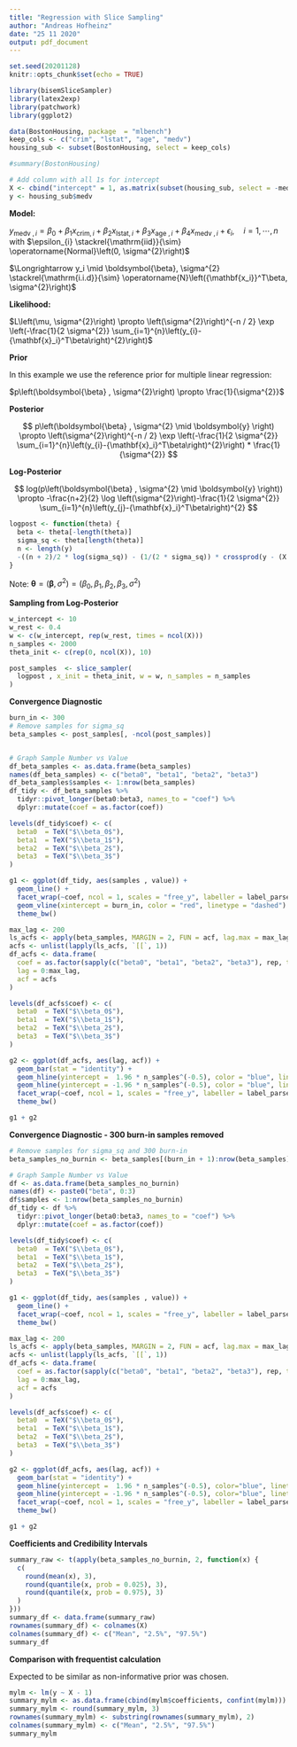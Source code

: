 ```yaml
---
title: "Regression with Slice Sampling"
author: "Andreas Hofheinz"
date: "25 11 2020"
output: pdf_document
---
```


```r
set.seed(20201128)
knitr::opts_chunk$set(echo = TRUE)
```

```r
library(bisemSliceSampler)
library(latex2exp)
library(patchwork)
library(ggplot2)
```

```r
data(BostonHousing, package  = "mlbench")
keep_cols <- c("crim", "lstat", "age", "medv")
housing_sub <- subset(BostonHousing, select = keep_cols)
```

```r
#summary(BostonHousing)
```


```r
# Add column with all 1s for intercept
X <- cbind("intercept" = 1, as.matrix(subset(housing_sub, select = -medv)))
y <- housing_sub$medv
```

**Model:**

$y_{\text {medv }, i}=\beta_{0}+\beta_{1} x_{\mathrm{crim}, i}+\beta_{2} x_{\mathrm{lstat}, i}+\beta_{3} x_{\text {age }, i}+\beta_{4} x_{\text {medv }, i}+\epsilon_{i}, \quad i=1, \cdots, n$ \
with $\epsilon_{i} \stackrel{\mathrm{iid}}{\sim} \operatorname{Normal}\left(0, \sigma^{2}\right)$


$\Longrightarrow y_i \mid \boldsymbol{\beta}, \sigma^{2} \stackrel{\mathrm{i.i.d}}{\sim} \operatorname{N}\left({\mathbf{x_i}}^T\beta, \sigma^{2}\right)$

\bigskip


**Likelihood:**

$L\left(\mu, \sigma^{2}\right) \propto \left(\sigma^{2}\right)^{-n / 2} \exp \left(-\frac{1}{2 \sigma^{2}} \sum_{i=1}^{n}\left(y_{i}-{\mathbf{x}_i}^T\beta\right)^{2}\right)$

\bigskip



**Prior**

In this example we use the reference prior for multiple linear regression:

$p\left(\boldsymbol{\beta} , \sigma^{2}\right) \propto \frac{1}{\sigma^{2}}$


\bigskip

**Posterior**

$$
p\left(\boldsymbol{\beta} , \sigma^{2} \mid \boldsymbol{y} \right)
\propto \left(\sigma^{2}\right)^{-n / 2} \exp \left(-\frac{1}{2 \sigma^{2}} \sum_{i=1}^{n}\left(y_{i}-{\mathbf{x}_i}^T\beta\right)^{2}\right) * \frac{1}{\sigma^{2}}
$$


**Log-Posterior**

$$
log(p\left(\boldsymbol{\beta} , \sigma^{2} \mid \boldsymbol{y} \right))
\propto -\frac{n+2}{2} \log \left(\sigma^{2}\right)-\frac{1}{2 \sigma^{2}} \sum_{i=1}^{n}\left(y_{j}-{\mathbf{x}_i}^T\beta\right)^{2}
$$

```r
logpost <- function(theta) {
  beta <- theta[-length(theta)]
  sigma_sq <- theta[length(theta)]
  n <- length(y)
  -((n + 2)/2 * log(sigma_sq)) - (1/(2 * sigma_sq)) * crossprod(y - (X %*% beta))
}
```

Note: $\boldsymbol{\theta} = (\boldsymbol{\beta}, \sigma^{2}) = (\beta_0, \beta_1, \beta_2, \beta_3, \sigma^{2})$

\bigskip


**Sampling from Log-Posterior**

```r
w_intercept <- 10
w_rest <- 0.4
w <- c(w_intercept, rep(w_rest, times = ncol(X)))
n_samples <- 2000
theta_init <- c(rep(0, ncol(X)), 10)
```


```r
post_samples  <- slice_sampler(
  logpost , x_init = theta_init, w = w, n_samples = n_samples
)
```

\newpage

**Convergence Diagnostic**

```r
burn_in <- 300
# Remove samples for sigma_sq
beta_samples <- post_samples[, -ncol(post_samples)]


# Graph Sample Number vs Value
df_beta_samples <- as.data.frame(beta_samples)
names(df_beta_samples) <- c("beta0", "beta1", "beta2", "beta3")
df_beta_samples$samples <- 1:nrow(beta_samples)
df_tidy <- df_beta_samples %>%
  tidyr::pivot_longer(beta0:beta3, names_to = "coef") %>%
  dplyr::mutate(coef = as.factor(coef))

levels(df_tidy$coef) <- c(
  beta0  = TeX("$\\beta_0$"),
  beta1  = TeX("$\\beta_1$"),
  beta2  = TeX("$\\beta_2$"),
  beta3  = TeX("$\\beta_3$")
)

g1 <- ggplot(df_tidy, aes(samples , value)) +
  geom_line() +
  facet_wrap(~coef, ncol = 1, scales = "free_y", labeller = label_parsed) +
  geom_vline(xintercept = burn_in, color = "red", linetype = "dashed") +
  theme_bw()

max_lag <- 200
ls_acfs <- apply(beta_samples, MARGIN = 2, FUN = acf, lag.max = max_lag, plot = FALSE)
acfs <- unlist(lapply(ls_acfs, `[[`, 1))
df_acfs <- data.frame(
  coef = as.factor(sapply(c("beta0", "beta1", "beta2", "beta3"), rep, times = max_lag + 1)),
  lag = 0:max_lag,
  acf = acfs
)

levels(df_acfs$coef) <- c(
  beta0  = TeX("$\\beta_0$"),
  beta1  = TeX("$\\beta_1$"),
  beta2  = TeX("$\\beta_2$"),
  beta3  = TeX("$\\beta_3$")
)

g2 <- ggplot(df_acfs, aes(lag, acf)) +
  geom_bar(stat = "identity") +
  geom_hline(yintercept =  1.96 * n_samples^(-0.5), color = "blue", linetype = "dashed") +
  geom_hline(yintercept = -1.96 * n_samples^(-0.5), color = "blue", linetype = "dashed") +
  facet_wrap(~coef, ncol = 1, scales = "free_y", labeller = label_parsed) +
  theme_bw()

g1 + g2
```


\newpage

**Convergence Diagnostic - 300 burn-in samples removed**

```r
# Remove samples for sigma_sq and 300 burn-in
beta_samples_no_burnin <- beta_samples[(burn_in + 1):nrow(beta_samples), ]

# Graph Sample Number vs Value
df <- as.data.frame(beta_samples_no_burnin)
names(df) <- paste0("beta", 0:3)
df$samples <- 1:nrow(beta_samples_no_burnin)
df_tidy <- df %>%
  tidyr::pivot_longer(beta0:beta3, names_to = "coef") %>%
  dplyr::mutate(coef = as.factor(coef))

levels(df_tidy$coef) <- c(
  beta0  = TeX("$\\beta_0$"),
  beta1  = TeX("$\\beta_1$"),
  beta2  = TeX("$\\beta_2$"),
  beta3  = TeX("$\\beta_3$")
)

g1 <- ggplot(df_tidy, aes(samples , value)) +
  geom_line() +
  facet_wrap(~coef, ncol = 1, scales = "free_y", labeller = label_parsed) +
  theme_bw()

max_lag <- 200
ls_acfs <- apply(beta_samples, MARGIN = 2, FUN = acf, lag.max = max_lag, plot = FALSE)
acfs <- unlist(lapply(ls_acfs, `[[`, 1))
df_acfs <- data.frame(
  coef = as.factor(sapply(c("beta0", "beta1", "beta2", "beta3"), rep, times = max_lag + 1)),
  lag = 0:max_lag,
  acf = acfs
)

levels(df_acfs$coef) <- c(
  beta0  = TeX("$\\beta_0$"),
  beta1  = TeX("$\\beta_1$"),
  beta2  = TeX("$\\beta_2$"),
  beta3  = TeX("$\\beta_3$")
)

g2 <- ggplot(df_acfs, aes(lag, acf)) +
  geom_bar(stat = "identity") +
  geom_hline(yintercept =  1.96 * n_samples^(-0.5), color="blue", linetype="dashed") +
  geom_hline(yintercept = -1.96 * n_samples^(-0.5), color="blue", linetype="dashed") +
  facet_wrap(~coef, ncol = 1, scales = "free_y", labeller = label_parsed) +
  theme_bw()

g1 + g2
```


\newpage

**Coefficients and Credibility Intervals**

```r
summary_raw <- t(apply(beta_samples_no_burnin, 2, function(x) {
  c(
    round(mean(x), 3),
    round(quantile(x, prob = 0.025), 3),
    round(quantile(x, prob = 0.975), 3)
  )
}))
summary_df <- data.frame(summary_raw)
rownames(summary_df) <- colnames(X)
colnames(summary_df) <- c("Mean", "2.5%", "97.5%")
summary_df
```

**Comparison with frequentist calculation**

Expected to be similar as non-informative prior was chosen.

```r
mylm <- lm(y ~ X - 1)
summary_mylm <- as.data.frame(cbind(mylm$coefficients, confint(mylm)))
summary_mylm <- round(summary_mylm, 3)
rownames(summary_mylm) <- substring(rownames(summary_mylm), 2)
colnames(summary_mylm) <- c("Mean", "2.5%", "97.5%")
summary_mylm
```



